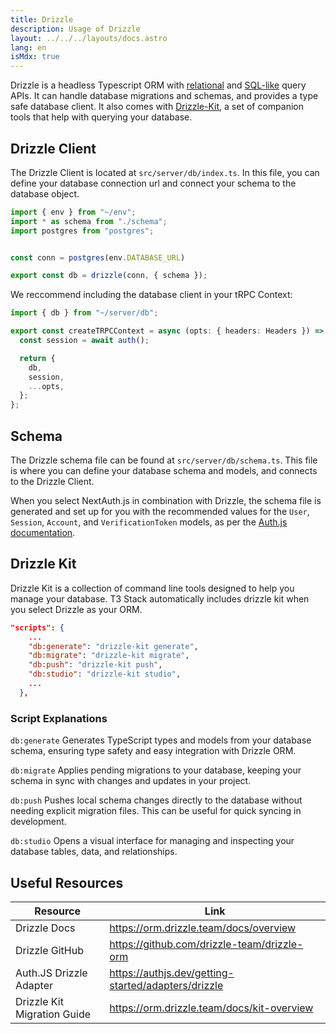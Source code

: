 ```yaml
---
title: Drizzle
description: Usage of Drizzle
layout: ../../../layouts/docs.astro
lang: en
isMdx: true
---
```


Drizzle is a headless Typescript ORM with [relational](https://orm.drizzle.team/docs/rqb) and [SQL-like](https://orm.drizzle.team/docs/select) query APIs. It can handle database migrations and schemas, and provides a type safe database client. It also comes with [Drizzle-Kit](https://orm.drizzle.team/drizzle-studio/overview), a set of companion tools that help with querying your database.

## Drizzle Client

The Drizzle Client is located at `src/server/db/index.ts`. In this file, you can define your database connection url and connect your schema to the database object.

```ts:src/server/db/index.ts
import { env } from "~/env";
import * as schema from "./schema";
import postgres from "postgres";


const conn = postgres(env.DATABASE_URL)

export const db = drizzle(conn, { schema });
```

We reccommend including the database client in your tRPC Context:

```ts:src/server/api/trpc.ts
import { db } from "~/server/db";

export const createTRPCContext = async (opts: { headers: Headers }) => {
  const session = await auth();

  return {
    db,
    session,
    ...opts,
  };
};
```

## Schema

The Drizzle schema file can be found at `src/server/db/schema.ts`. This file is where you can define your database schema and models, and connects to the Drizzle Client.

When you select NextAuth.js in combination with Drizzle, the schema file is generated and set up for you with the recommended values for the `User`, `Session`, `Account`, and `VerificationToken` models, as per the [Auth.js documentation](https://authjs.dev/getting-started/adapters/drizzle).

## Drizzle Kit

Drizzle Kit is a collection of command line tools designed to help you manage your database. T3 Stack automatically includes drizzle kit when you select Drizzle as your ORM.

```json:package.json
"scripts": {
    ...
    "db:generate": "drizzle-kit generate",
    "db:migrate": "drizzle-kit migrate",
    "db:push": "drizzle-kit push",
    "db:studio": "drizzle-kit studio",
    ...
  },
```

### Script Explanations

`db:generate`
Generates TypeScript types and models from your database schema, ensuring type safety and easy integration with Drizzle ORM.

`db:migrate`
Applies pending migrations to your database, keeping your schema in sync with changes and updates in your project.

`db:push`
Pushes local schema changes directly to the database without needing explicit migration files. This can be useful for quick syncing in development.

`db:studio`
Opens a visual interface for managing and inspecting your database tables, data, and relationships.

## Useful Resources

| Resource                    | Link                                                |
| --------------------------- | --------------------------------------------------- |
| Drizzle Docs                | https://orm.drizzle.team/docs/overview              |
| Drizzle GitHub              | https://github.com/drizzle-team/drizzle-orm         |
| Auth.JS Drizzle Adapter     | https://authjs.dev/getting-started/adapters/drizzle |
| Drizzle Kit Migration Guide | https://orm.drizzle.team/docs/kit-overview          |
